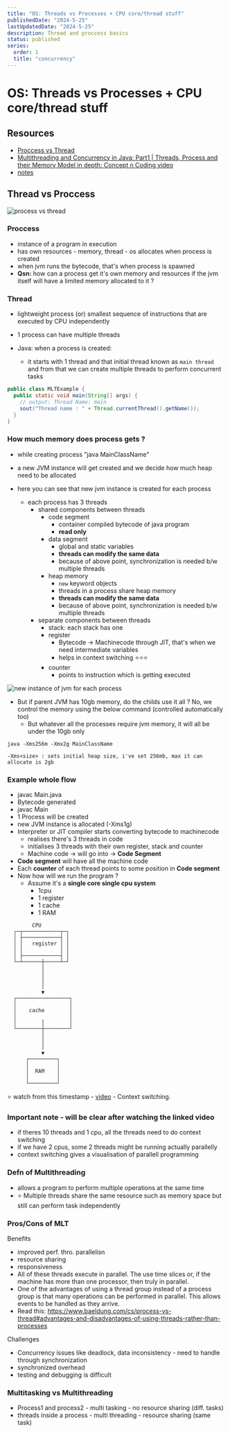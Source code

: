 ```yaml
---
title: "OS: Threads vs Processes + CPU core/thread stuff"
publishedDate: "2024-5-25"
lastUpdatedDate: "2024-5-25"
description: Thread and proccess basics
status: published
series:
  order: 1
  title: "concurrency"
---
```


# OS: Threads vs Processes + CPU core/thread stuff

## Resources
- [Proccess vs Thread](https://www.baeldung.com/cs/process-vs-thread)
- [Multithreading and Concurrency in Java: Part1 | Threads, Process and their Memory Model in depth: Concept n Coding video](https://www.youtube.com/watch?v=TpYIcJN9EV8)
- [notes]()

## Thread vs Proccess

![process vs thread](/posts/concurrency/processvsthread.png)

### Proccess
- instance of a program in execution
- has own resources - memory, thread - os allocates when process is created
- when jvm runs the bytecode, that's when process is spawned
- **Qsn:** how can a process get it's own memory and resources if the jvm itself will have a limited memory allocated to it ?

### Thread
- lightweight process (or) smallest sequence of instructions that are executed by CPU independently
- 1 process can have multiple threads

- Java: when a process is created:
  - it starts with 1 thread and that initial thread known as `main thread` and from that we can create multiple threads to perform concurrent tasks

```java
public class MLTExample {
  public static void main(String[] args) {
    // output: Thread Name: main
    sout("Thread name : " + Thread.currentThread().getName());
  }
}
```

### How much memory does process gets ?
- while creating process "java MainClassName"
- a new JVM instance will get created and we decide how much heap need to be allocated

- here you can see that new jvm instance is created for each process
  - each process has 3 threads
    - shared components between threads
      - code segment
        - container compiled bytecode of java program
        - **read only**
      - data segment
        - global and static variables
        - **threads can modify the same data**
        - because of above point, synchronization is needed b/w multiple threads
      - heap memory
        - `new` keyword objects
        - threads in a process share heap memory
        - **threads can modify the same data**
        - because of above point, synchronization is needed b/w multiple threads
    - separate components between threads
      - stack: each stack has one
      - register
        - Bytecode -> Machinecode through JIT, that's when we need intermediate variables
        - helps in context switching ⭐⭐⭐
      - counter
        - points to instruction which is getting executed

![new instance of jvm for each process](/posts/concurrency/jvm-instances-threads.png) 

- But if parent JVM has 10gb memory, do the childs use it all ? No, we control the memory using the below command (controlled automatically too)
  - But whatever all the processes require jvm memory, it will all be under the 10gb only
```
java -Xms256m -Xmx2g MainClassName

-Xms<size> : sets initial heap size, i've set 256mb, max it can allocate is 2gb
```

### Example whole flow
- javac Main.java
- Bytecode generated
- javac Main
- 1 Process will be created
- new JVM instance is allocated (-Xms1g)
- Interpreter or JIT compiler starts converting bytecode to machinecode
   - realises there's 3 threads in code
   - initialises 3 threads with their own register, stack and counter
   - Machine code -> will go into -> **Code Segment**
- **Code segment** will have all the machine code
- Each **counter** of each thread points to some position in **Code segment**
- Now how will we run the program ?
  - Assume it's a **single core single cpu system**
    - 1cpu
    - 1 register
    - 1 cache
    - 1 RAM

```
        CPU               
  ┌─┬────────────┬─┐      
  │ ├────────────┤ │      
  │ │   register │ │      
  │ │            │ │      
  │ ├────────────┤ │      
  └─┴──────┼─────┴─┘      
           │              
           │              
           │              
           │              
           ▼              
  ┌─────────────────┐     
  │                 │     
  │    cache        │     
  │                 │     
  │        │        │     
  └────────┼────────┘     
           │              
           │              
           │              
           ▼              
      ┌─────────┐         
      │         │         
      │  RAM    │         
      │         │         
      └─────────┘         
```

⭐ watch from this timestamp - [video](https://www.youtube.com/watch?v=TpYIcJN9EV8&t=2067s) - Context switching.

### Important note - will be clear after watching the linked video
- if theres 10 threads and 1 cpu, all the threads need to do context switching
- if we have 2 cpus, some 2 threads might be running actually parallelly
- context switching gives a visualisation of parallell programming


### Defn of Multithreading
- allows a program to perform multiple operations at the same time
- ⭐ Multiple threads share the same resource such as memory space but still can perform task independently

### Pros/Cons of MLT
Benefits
- improved perf. thro. parallelisn
- resource sharing
- responsiveness
- All of these threads execute in parallel. The use time slices or, if the machine has more than one processor, then truly in parallel.
- One of the advantages of using a thread group instead of a process group is that many operations can be performed in parallel. This allows events to be handled as they arrive.
- Read this: https://www.baeldung.com/cs/process-vs-thread#advantages-and-disadvantages-of-using-threads-rather-than-processes

Challenges
- Concurrency issues like deadlock, data inconsistency - need to handle through synchronization
- synchronized overhead
- testing and debugging is difficult

### Multitasking vs Multithreading
- Process1 and process2 - multi tasking - no resource sharing (diff. tasks)
- threads inside a process - multi threading - resource sharing (same task)
